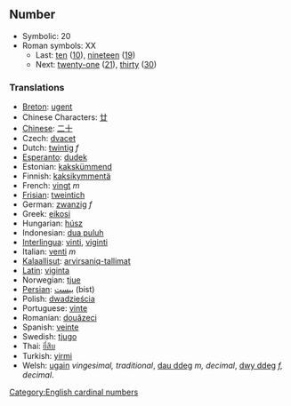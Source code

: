 ==Number==

*Symbolic: 20
*Roman symbols: XX
**Last: [[ten]] ([[10]]), [[nineteen]] ([[19]])
**Next: [[twenty-one]] ([[21]]), [[thirty]] ([[30]])

===Translations===
*[[Breton]]: [[ugent]]
*Chinese Characters: [[廿]]
*[[Chinese]]: [[二十]]
*Czech: [[dvacet]]
*Dutch: [[twintig]] ''f''
*[[Esperanto]]: [[dudek]]
*Estonian: [[kakskümmend]]
*Finnish: [[kaksikymmentä]]
*French: [[vingt]] ''m''
*[[Frisian]]: [[tweintich]]
*German: [[zwanzig]] ''f''
*Greek: [[eikosi]]
*Hungarian: [[húsz]]
*Indonesian: [[dua puluh]]
*[[Interlingua]]: [[vinti]], [[viginti]]
*Italian: [[venti]] ''m''
*[[Kalaallisut]]: [[arvirsaniq-tallimat]]
*[[Latin]]: [[viginta]]
*Norwegian: [[tjue]]
*[[Persian]]: [[بيست]] (bist)
*Polish: [[dwadzieścia]]
*Portuguese: [[vinte]]
*Romanian: [[douăzeci]]
*Spanish: [[veinte]]
*Swedish: [[tjugo]]
*Thai: [[ยี่สิบ]]
*Turkish: [[yirmi]]
*Welsh: [[ugain]] ''vingesimal, traditional'', [[dau ddeg]] ''m, decimal'', [[dwy ddeg]] ''f, decimal''.

[[Category:English cardinal numbers]]